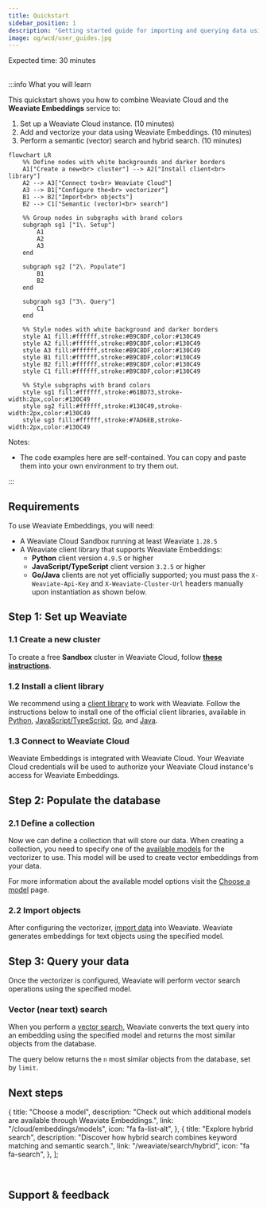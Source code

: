 ```yaml
---
title: Quickstart
sidebar_position: 1
description: "Getting started guide for importing and querying data using the Weaviate Embeddings service."
image: og/wcd/user_guides.jpg
---
```



<span class="badge badge--secondary">Expected time: 30 minutes</span>
<br />
<br />

:::info What you will learn

This quickstart shows you how to combine Weaviate Cloud and the **Weaviate Embeddings** service to:

1. Set up a Weaviate Cloud instance. (10 minutes)
2. Add and vectorize your data using Weaviate Embeddings. (10 minutes)
3. Perform a semantic (vector) search and hybrid search. (10 minutes)

```mermaid
flowchart LR
    %% Define nodes with white backgrounds and darker borders
    A1["Create a new<br> cluster"] --> A2["Install client<br> library"]
    A2 --> A3["Connect to<br> Weaviate Cloud"]
    A3 --> B1["Configure the<br> vectorizer"]
    B1 --> B2["Import<br> objects"]
    B2 --> C1["Semantic (vector)<br> search"]

    %% Group nodes in subgraphs with brand colors
    subgraph sg1 ["1\. Setup"]
        A1
        A2
        A3
    end

    subgraph sg2 ["2\. Populate"]
        B1
        B2
    end

    subgraph sg3 ["3\. Query"]
        C1
    end

    %% Style nodes with white background and darker borders
    style A1 fill:#ffffff,stroke:#B9C8DF,color:#130C49
    style A2 fill:#ffffff,stroke:#B9C8DF,color:#130C49
    style A3 fill:#ffffff,stroke:#B9C8DF,color:#130C49
    style B1 fill:#ffffff,stroke:#B9C8DF,color:#130C49
    style B2 fill:#ffffff,stroke:#B9C8DF,color:#130C49
    style C1 fill:#ffffff,stroke:#B9C8DF,color:#130C49

    %% Style subgraphs with brand colors
    style sg1 fill:#ffffff,stroke:#61BD73,stroke-width:2px,color:#130C49
    style sg2 fill:#ffffff,stroke:#130C49,stroke-width:2px,color:#130C49
    style sg3 fill:#ffffff,stroke:#7AD6EB,stroke-width:2px,color:#130C49
```

Notes:

- The code examples here are self-contained. You can copy and paste them into your own environment to try them out.

:::

## Requirements

To use Weaviate Embeddings, you will need:

<!-- TODO[g-despot]: Update prerequisites with correct client versions -->

- A Weaviate Cloud Sandbox running at least Weaviate `1.28.5`
- A Weaviate client library that supports Weaviate Embeddings:
  - **Python** client version `4.9.5` or higher
  - **JavaScript/TypeScript** client version `3.2.5` or higher
  - **Go/Java** clients are not yet officially supported; you must pass the `X-Weaviate-Api-Key` and `X-Weaviate-Cluster-Url` headers manually upon instantiation as shown below.

## Step 1: Set up Weaviate

### 1.1 Create a new cluster

To create a free **Sandbox** cluster in Weaviate Cloud, follow **[these instructions](/cloud/manage-clusters/create#create-a-cluster)**.


<LatestWeaviateVersion />

### 1.2 Install a client library

We recommend using a [client library](/weaviate/client-libraries) to work with Weaviate. Follow the instructions below to install one of the official client libraries, available in [Python](/weaviate/client-libraries/python), [JavaScript/TypeScript](/weaviate/client-libraries/typescript), [Go](/weaviate/client-libraries/go), and [Java](/weaviate/client-libraries/java).


<CodeClientInstall />

### 1.3 Connect to Weaviate Cloud

Weaviate Embeddings is integrated with Weaviate Cloud. Your Weaviate Cloud credentials will be used to authorize your Weaviate Cloud instance's access for Weaviate Embeddings.

<Tabs className="code" groupId="languages">
  <TabItem value="py" label="Python">
    <FilteredTextBlock
      text={PyConnect}
      startMarker="# START WeaviateInstantiation"
      endMarker="# END WeaviateInstantiation"
      language="py"
    />
  </TabItem>
  <TabItem value="ts" label="JavaScript/TypeScript">
    <FilteredTextBlock
      text={TSConnect}
      startMarker="// START WeaviateInstantiation"
      endMarker="// END WeaviateInstantiation"
      language="ts"
    />
  </TabItem>
  <TabItem value="go" label="Go">
    <FilteredTextBlock
      text={GoConnect}
      startMarker="// START WeaviateInstantiation"
      endMarker="// END WeaviateInstantiation"
      language="goraw"
    />
  </TabItem>
  <TabItem value="java" label="Java">
    <FilteredTextBlock
      text={JavaConnect}
      startMarker="// START WeaviateInstantiation"
      endMarker="// END WeaviateInstantiation"
      language="javaraw"
    />
  </TabItem>
</Tabs>

## Step 2: Populate the database

### 2.1 Define a collection

Now we can define a collection that will store our data. When creating a collection, you need to specify one of the [available models](/cloud/embeddings/models) for the vectorizer to use. This model will be used to create vector embeddings from your data.

<Tabs className="code" groupId="languages">
  <TabItem value="py" label="Python">
    <FilteredTextBlock
      text={PyCode}
      startMarker="# START SnowflakeArcticEmbedLV20"
      endMarker="# END SnowflakeArcticEmbedLV20"
      language="py"
    />
  </TabItem>
  <TabItem value="ts" label="JavaScript/TypeScript">
    <FilteredTextBlock
      text={TSCode}
      startMarker="// START SnowflakeArcticEmbedLV20"
      endMarker="// END SnowflakeArcticEmbedLV20"
      language="ts"
    />
  </TabItem>
  <TabItem value="go" label="Go">
    <FilteredTextBlock
      text={GoCode}
      startMarker="// START SnowflakeArcticEmbedLV20"
      endMarker="// END SnowflakeArcticEmbedLV20"
      language="goraw"
    />
  </TabItem>
  <TabItem value="java" label="Java">
    <FilteredTextBlock
      text={JavaCode}
      startMarker="// START SnowflakeArcticEmbedLV20"
      endMarker="// END SnowflakeArcticEmbedLV20"
      language="java"
    />
  </TabItem>
</Tabs>

For more information about the available model options visit the [Choose a model](/cloud/embeddings/models) page.

### 2.2 Import objects

After configuring the vectorizer, [import data](/weaviate/manage-objects/import.mdx) into Weaviate. Weaviate generates embeddings for text objects using the specified model.

<Tabs className="code" groupId="languages">
  <TabItem value="py" label="Python">
    <FilteredTextBlock
      text={PyCode}
      startMarker="# START BatchImportExample"
      endMarker="# END BatchImportExample"
      language="py"
    />
  </TabItem>
  <TabItem value="ts" label="JavaScript/TypeScript">
    <FilteredTextBlock
      text={TSCode}
      startMarker="// START BatchImportExample"
      endMarker="// END BatchImportExample"
      language="ts"
    />
  </TabItem>
  <TabItem value="go" label="Go">
    <FilteredTextBlock
      text={GoCode}
      startMarker="// START BatchImportExample"
      endMarker="// END BatchImportExample"
      language="goraw"
    />
  </TabItem>
  <TabItem value="java" label="Java">
    <FilteredTextBlock
      text={JavaImportQueries}
      startMarker="// START BatchImportExample"
      endMarker="// END BatchImportExample"
      language="java"
    />
  </TabItem>
</Tabs>

## Step 3: Query your data

Once the vectorizer is configured, Weaviate will perform vector search operations using the specified model.

### Vector (near text) search

When you perform a [vector search](/weaviate/search/similarity.md#search-with-text), Weaviate converts the text query into an embedding using the specified model and returns the most similar objects from the database.

The query below returns the `n` most similar objects from the database, set by `limit`.

<Tabs className="code" groupId="languages">
  <TabItem value="py" label="Python">
    <FilteredTextBlock
      text={PyCode}
      startMarker="# START NearTextExample"
      endMarker="# END NearTextExample"
      language="py"
    />
  </TabItem>
  <TabItem value="ts" label="JavaScript/TypeScript">
    <FilteredTextBlock
      text={TSCode}
      startMarker="// START NearTextExample"
      endMarker="// END NearTextExample"
      language="ts"
    />
  </TabItem>
  <TabItem value="go" label="Go">
    <FilteredTextBlock
      text={GoCode}
      startMarker="// START NearTextExample"
      endMarker="// END NearTextExample"
      language="goraw"
    />
  </TabItem>
  <TabItem value="java" label="Java">
    <FilteredTextBlock
      text={JavaImportQueries}
      startMarker="// START NearTextExample"
      endMarker="// END NearTextExample"
      language="java"
    />
  </TabItem>
</Tabs>

## Next steps


  {
    title: "Choose a model",
    description:
      "Check out which additional models are available through Weaviate Embeddings.",
    link: "/cloud/embeddings/models",
    icon: "fa fa-list-alt",
  },
  {
    title: "Explore hybrid search",
    description:
      "Discover how hybrid search combines keyword matching and semantic search.",
    link: "/weaviate/search/hybrid",
    icon: "fa fa-search",
  },
];

<CardsSection items={nextStepsData} />
<br />

## Support & feedback


<SupportAndTrouble />
